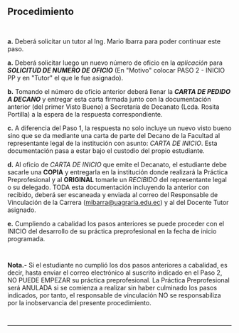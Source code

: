 ## Procedimiento
~~~
 
~~~
**a.** Deberá solicitar un tutor al Ing. Mario Ibarra para poder continuar este paso.

**a.** Deberá solicitar luego un nuevo número de oficio en la *aplicación* para ***SOLICITUD DE NUMERO DE OFICIO*** (En "Motivo" colocar PASO 2 - INICIO PP y en "Tutor" el que le fue asignado).

**b.** Tomando el número de oficio anterior deberá llenar la ***CARTA DE PEDIDO A DECANO*** y entregar esta carta firmada junto con la documentación anterior (del primer Visto Bueno) a Secretaría de Decanato (Lcda. Rosita Portilla) a la espera de la respuesta correspondiente.

**c.** A diferencia del Paso 1, la respuesta no solo incluye un nuevo visto bueno sino que se da mediante una carta de parte del Decano de la Facultad al representante legal de la institución con asunto: *CARTA DE INICIO*. Esta documentación pasa a estar bajo el custodio del propio estudiante.

**d.** Al oficio de *CARTA DE INICIO* que emite el Decanato, el estudiante debe sacarle una **COPIA** y entregarla en la institución donde realizará la Práctica Preprofesional y al **ORIGINAL** tomarle un *RECIBIDO* del representante legal o su delegado. TODA esta documentación incluyendo la anterior con recibido, deberá ser escaneada y enviada al correo del Responsable de Vinculación de la Carrera (mibarra@uagraria.edu.ec) y al del Docente Tutor asignado.

**e.** Cumpliendo a cabalidad los pasos anteriores se puede proceder con el INICIO del desarrollo de su práctica preprofesional en la fecha de inicio programada.
~~~
 
~~~
**Nota.-** Si el estudiante no cumplió los dos pasos anteriores a cabalidad, es decir, hasta enviar el correo electrónico al suscrito indicado en el Paso 2, NO PUEDE EMPEZAR su práctica preprofesional. La Práctica Preprofesional será ANULADA si se comienza a realizar sin haber culminado los pasos indicados, por tanto, el responsable de vinculación NO se responsabiliza por la inobservancia del presente procedimiento.
~~~
 
~~~
---